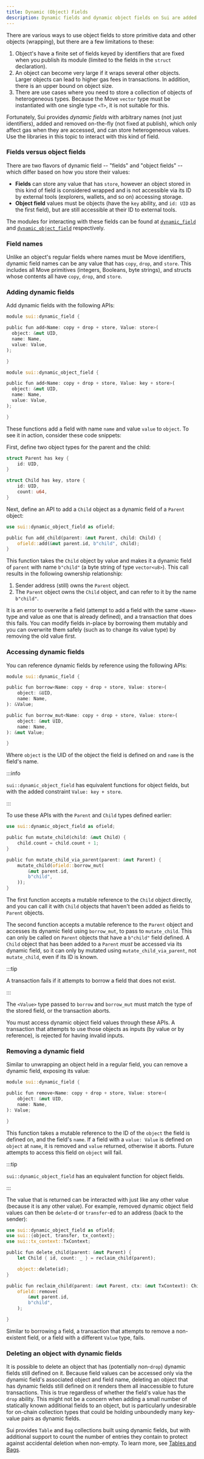 ```yaml
---
title: Dynamic (Object) Fields
description: Dynamic fields and dynamic object fields on Sui are added and removed dynamically, affect gas only when accessed, and store heterogeneous values.
---
```


There are various ways to use object fields to store primitive data and other objects (wrapping), but there are a few limitations to these:

1. Object's have a finite set of fields keyed by identifiers that are fixed when you publish its module (limited to the fields in the `struct` declaration).
2. An object can become very large if it wraps several other objects. Larger objects can lead to higher gas fees in transactions. In addition, there is an upper bound on object size.
3. There are use cases where you need to store a collection of objects of heterogeneous types. Because the Move `vector` type must be instantiated with one single type `<T>`, it is not suitable for this.

Fortunately, Sui provides *dynamic fields* with arbitrary names (not just identifiers), added and removed on-the-fly (not fixed at publish), which only affect gas when they are accessed, and can store heterogeneous values. Use the libraries in this topic to interact with this kind of field.

### Fields versus object fields

There are two flavors of dynamic field -- "fields" and "object fields" -- which differ based on how you store their values:

- **Fields** can store any value that has `store`, however an object stored in this kind of field is considered wrapped and is not accessible via its ID by external tools (explorers, wallets, and so on) accessing storage.
- **Object field** values must be objects (have the `key` ability, and `id: UID` as the first field), but are still accessible at their ID to external tools.

The modules for interacting with these fields can be found at [`dynamic_field`](https://github.com/MystenLabs/sui/tree/main/crates/sui-framework/packages/sui-framework/sources/dynamic_field.move) and [`dynamic_object_field`](https://github.com/MystenLabs/sui/tree/main/crates/sui-framework/packages/sui-framework/sources/dynamic_object_field.move) respectively.

### Field names

Unlike an object's regular fields where names must be Move identifiers, dynamic field names can be any value that has `copy`, `drop`, and `store`. This includes all Move primitives (integers, Booleans, byte strings), and structs whose contents all have `copy`, `drop`, and `store`.

### Adding dynamic fields

Add dynamic fields with the following APIs:

```rust
module sui::dynamic_field {

public fun add<Name: copy + drop + store, Value: store>(
  object: &mut UID,
  name: Name,
  value: Value,
);

}
```

```rust
module sui::dynamic_object_field {

public fun add<Name: copy + drop + store, Value: key + store>(
  object: &mut UID,
  name: Name,
  value: Value,
);

}
```

These functions add a field with name `name` and value `value` to `object`. To see it in action, consider these code snippets:

First, define two object types for the parent and the child:

```rust
struct Parent has key {
    id: UID,
}

struct Child has key, store {
    id: UID,
    count: u64,
}
```

Next, define an API to add a `Child` object as a dynamic field of a `Parent` object:

```rust
use sui::dynamic_object_field as ofield;

public fun add_child(parent: &mut Parent, child: Child) {
    ofield::add(&mut parent.id, b"child", child);
}
```

This function takes the `Child` object by value and makes it a dynamic field of `parent` with name `b"child"` (a byte string of type `vector<u8>`). This call results in the following ownership relationship:

1. Sender address (still) owns the `Parent` object.
2. The `Parent` object owns the `Child` object, and can refer to it by the name `b"child"`.

It is an error to overwrite a field (attempt to add a field with the same `<Name>` type and value as one that is already defined), and a transaction that does this fails.  You can modify fields in-place by borrowing them mutably and you can overwrite them safely (such as to change its value type) by removing the old value first.

### Accessing dynamic fields

You can reference dynamic fields by reference using the following APIs:

```rust
module sui::dynamic_field {

public fun borrow<Name: copy + drop + store, Value: store>(
    object: &UID,
    name: Name,
): &Value;

public fun borrow_mut<Name: copy + drop + store, Value: store>(
    object: &mut UID,
    name: Name,
): &mut Value;

}
```

Where `object` is the UID of the object the field is defined on and `name` is the field's name.

:::info

`sui::dynamic_object_field` has equivalent functions for object fields, but with the added constraint `Value: key + store`.

:::

To use these APIs with the `Parent` and `Child` types defined earlier:

```rust
use sui::dynamic_object_field as ofield;

public fun mutate_child(child: &mut Child) {
    child.count = child.count + 1;
}

public fun mutate_child_via_parent(parent: &mut Parent) {
    mutate_child(ofield::borrow_mut(
        &mut parent.id,
        b"child",
    ));
}
```

The first function accepts a mutable reference to the `Child` object directly, and you can call it with `Child` objects that haven't been added as fields to `Parent` objects.

The second function accepts a mutable reference to the `Parent` object and accesses its dynamic field using `borrow_mut`, to pass to `mutate_child`. This can only be called on `Parent` objects that have a `b"child"` field defined. A `Child` object that has been added to a `Parent` *must* be accessed via its dynamic field, so it can only by mutated using `mutate_child_via_parent`, not `mutate_child`, even if its ID is known.

:::tip

A transaction fails if it attempts to borrow a field that does not exist.

:::

The `<Value>` type passed to `borrow` and `borrow_mut` must match the type of the stored field, or the transaction aborts.

You must access dynamic object field values through these APIs.  A transaction that attempts to use those objects as inputs (by value or by reference), is rejected for having invalid inputs.

### Removing a dynamic field

Similar to unwrapping an object held in a regular field, you can remove a dynamic field, exposing its value:

```rust
module sui::dynamic_field {

public fun remove<Name: copy + drop + store, Value: store>(
    object: &mut UID,
    name: Name,
): Value;

}
```

This function takes a mutable reference to the ID of the `object` the field is defined on, and the field's `name`.  If a field with a `value: Value` is defined on `object` at `name`, it is removed and `value` returned, otherwise it aborts.  Future attempts to access this field on `object` will fail.

:::tip

`sui::dynamic_object_field` has an equivalent function for object fields.

:::

The value that is returned can be interacted with just like any other value (because it is any other value). For example, removed dynamic object field values can then be `delete`-d or `transfer`-ed to an address (back to the sender):

```rust
use sui::dynamic_object_field as ofield;
use sui::{object, transfer, tx_context};
use sui::tx_context::TxContext;

public fun delete_child(parent: &mut Parent) {
    let Child { id, count: _ } = reclaim_child(parent);

    object::delete(id);
}

public fun reclaim_child(parent: &mut Parent, ctx: &mut TxContext): Child {
    ofield::remove(
        &mut parent.id,
        b"child",
    );

}
```

Similar to borrowing a field, a transaction that attempts to remove a non-existent field, or a field with a different `Value` type, fails.

### Deleting an object with dynamic fields

It is possible to delete an object that has (potentially non-`drop`) dynamic fields still defined on it. Because field values can be accessed only via the dynamic field's associated object and field name, deleting an object that has dynamic fields still defined on it renders them all inaccessible to future transactions. This is true regardless of whether the field's value has the `drop` ability. This might not be a concern when adding a small number of statically known additional fields to an object, but is particularly undesirable for on-chain collection types that could be holding unboundedly many key-value pairs as dynamic fields. 

Sui provides `Table` and `Bag` collections built using dynamic fields, but with additional support to count the number of entries they contain to protect against accidental deletion when non-empty. To learn more, see [Tables and Bags](./dynamic-fields/tables-bags.mdx).
